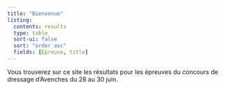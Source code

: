 ```yaml
---
title: "Bienvenue"
listing:
  contents: results
  type: table
  sort-ui: false
  sort: "order asc"
  fields: [Epreuve, title]
---
```


Vous trouverez sur ce site les résultats pour les épreuves du concours de dressage d'Avenches du 28 au 30 juin.
